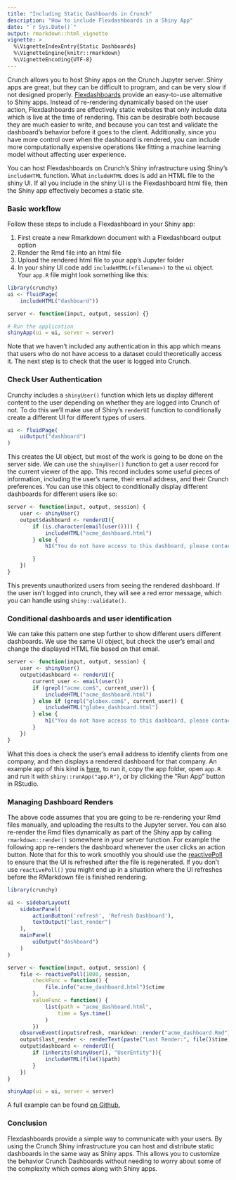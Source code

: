 ```yaml
---
title: "Including Static Dashboards in Crunch"
description: "How to include Flexdashboards in a Shiny App"
date: "`r Sys.Date()`"
output: rmarkdown::html_vignette
vignette: >
  %\VignetteIndexEntry{Static Dashboards}
  %\VignetteEngine{knitr::rmarkdown}
  %\VignetteEncoding{UTF-8}
---
```


Crunch allows you to host Shiny apps on the Crunch Jupyter server. Shiny apps are great, but they can be difficult to program, and can be very slow if not designed properly. [Flexdashboards](https://rmarkdown.rstudio.com/flexdashboard/) provide an easy-to-use alternative to Shiny apps. Instead of re-rendering dynamically based on the user action, Flexdashboards are effectively static websites that only include data which is live at the time of rendering. This can be desirable both because they are much easier to write, and because you can test and validate the dashboard's behavior before it goes to the client. Additionally, since you have more control over when the dashboard is rendered, you can include more computationally expensive operations like fitting a machine learning model without affecting user experience.

You can host Flexdashboards on Crunch's Shiny infrastructure using Shiny's `includeHTML` function. What `includeHTML` does is add an HTML file to the shiny UI. If all you include in the shiny UI is the Flexdashboard html file, then the Shiny app effectively becomes a static site. 

### Basic workflow
Follow these steps to include a Flexdashboard in your Shiny app: 

1) First create a new Rmarkdown document with a Flexdashboard output option
1) Render the Rmd file into an html file
1) Upload the rendered html file to your app's Jupyter folder
1) In your shiny UI code add `includeHTML(<filename>)` to the `ui` object. Your `app.R` file might look something like this:

``` r
library(crunchy)
ui <- fluidPage(
    includeHTML("dashboard"))

server <- function(input, output, session) {}

# Run the application 
shinyApp(ui = ui, server = server)
```
Note that we haven't included any authentication in this app which means that users who do not have access to a dataset could theoretically access it. The next step is to check that the user is logged into Crunch. 

### Check User Authentication

Crunchy includes a `shinyUser()` function which lets us display different content to the user depending on whether they are logged into Crunch of not. To do this we'll make use of Shiny's `renderUI` function to conditionally create a different UI for different types of users.

``` r
ui <- fluidPage(
    uiOutput("dashboard")
)
```

This creates the UI object, but most of the work is going to be done on the server side. We can use the `shinyUser()` function to get a user record for the current viewer of the app. This record includes some useful pieces of information, including the user's name, their email address, and their Crunch preferences. You can use this object to conditionally display different dashboards for different users like so: 

``` r
server <- function(input, output, session) {
    user <- shinyUser()
    output$dashboard <- renderUI({
        if (is.character(email(user()))) {
            includeHTML("acme_dashboard.html")
        } else {
            h1("You do not have access to this dashboard, please contact your dataset administrator.")

        }
    })
}
```

This prevents unauthorized users from seeing the rendered dashboard. If the user isn't logged into 
crunch, they will see a red error message, which you can handle using `shiny::validate()`. 

### Conditional dashboards and user identification

We can take this pattern one step further to show different users different dashboards. We use the same UI object, but check the user's email and change the displayed HTML file based on that email. 

``` r
server <- function(input, output, session) {
    user <- shinyUser()
    output$dashboard <- renderUI({
        current_user <- email(user())
        if (grepl("acme.com$", current_user)) {
            includeHTML("acme_dashboard.html")
        } else if (grepl("globex.com$", current_user)) {
            includeHTML("globex_dashboard.html")
        } else {
            h1("You do not have access to this dashboard, please contact your dataset administrator.")
        }
    })
}
```
What this does is check the user's email address to identify clients from one company, and then displays a rendered dashboard for that company. An example app of this kind is  [here](https://github.com/Crunch-io/crunchy/tree/master/inst/example_apps/rmd_dashboard_app), to run it, copy the app folder, open `app.R` and run it with `shiny::runApp("app.R")`, or by clicking the "Run App" button in RStudio. 

### Managing Dashboard Renders

The above code assumes that you are going to be re-rendering your Rmd files manually, and uploading the results to the Jupyter server. You can also re-render the Rmd files dynamically as part of the Shiny app by calling `rmarkdown::render()` somewhere in your server function. For example the following app re-renders the dashboard whenever the user clicks an action button. Note that for this to work smoothly you should use the [reactivePoll](https://shiny.rstudio.com/reference/shiny/1.0.2/reactivePoll.html) to ensure that the UI is refreshed after the file is regenerated. If you don't use `reactivePoll()` you might end up in a situation where the UI refreshes before the RMarkdown file is finished rendering. 

``` r
library(crunchy)

ui <- sidebarLayout(
    sidebarPanel(
        actionButton('refresh', 'Refresh Dashboard'),
        textOutput("last_render")
    ),
    mainPanel(
        uiOutput("dashboard")
    )
)

server <- function(input, output, session) {
    file <- reactivePoll(1000, session,
        checkFunc = function() {
            file.info("acme_dashboard.html")$ctime
        }, 
        valueFunc = function() {
            list(path = "acme_dashboard.html",
                time = Sys.time()
            )
        })
    observeEvent(input$refresh, rmarkdown::render("acme_dashboard.Rmd"))
    output$last_render <- renderText(paste("Last Render:", file()$time))
    output$dashboard <- renderUI({
        if (inherits(shinyUser(), "UserEntity")){
            includeHTML(file()$path)
        }
    })
}

shinyApp(ui = ui, server = server)
```

A full example can be found [on Github.](https://github.com/Crunch-io/crunchy/tree/master/inst/example_apps/dynamic_render_app)

### Conclusion

Flexdashboards provide a simple way to communicate with your users. By using the Crunch Shiny infrastructure you can host and distribute static dashboards in the same way as Shiny apps. This allows you to customize the behavior Crunch Dashboards without needing to worry about some of the complexity which comes along with Shiny apps. 